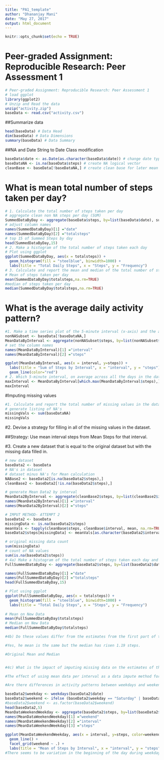---
title: "PA1_template"
author: "Dhananjay Mani"
date: "May 27, 2017"
output: html_document
---

```{r setup, include=FALSE}
knitr::opts_chunk$set(echo = TRUE)
```
# Peer-graded Assignment: Reproducible Research: Peer Assessment 1
```{r}   
# Peer-graded Assignment: Reproducible Research: Peer Assessment 1
# load ggplot
library(ggplot2)
# Unzip and Read the data
unzip("activity.zip")
baseData <- read.csv("activity.csv")
```

##Summarize data
```{r} 
head(baseData) # Data Head
dim(baseData) # Data Dimensions
summary(baseData) # Data Summary
```
##NA and Date String to Date Class modification
```{r} 
baseData$date <- as.Date(as.character(baseData$date)) # change date type to date class 
baseDataNA <- is.na(baseData$steps) # create NA logical vector
cleanBase <- baseData[!baseDataNA,] # create clean base for later mean calculations
```

# What is mean total number of steps taken per day?
```{r}
# 1. Calculate the total number of steps taken per day 
# aggregate clean non NA steps per day (SUM)
SummedDataByDay <- aggregate(baseData$steps, by=list(baseData$date), sum) 
# adjust column names
names(SummedDataByDay)[1] ="date"
names(SummedDataByDay)[2] ="totalsteps"
# top 15 of Summed Steps by day
head(SummedDataByDay,15)
# 2. Make a histogram of the total number of steps taken each day
# Plot using ggplot
ggplot(SummedDataByDay, aes(x = totalsteps)) +
  geom_histogram(fill = "steelblue", binwidth=1000) +
  labs(title = "Total Daily Steps", x = "Steps", y = "Frequency")
# 3. Calculate and report the mean and median of the total number of steps taken per day
# Mean of steps taken per day
mean(SummedDataByDay$totalsteps,na.rm=TRUE)
#median of steps taken per day
median(SummedDataByDay$totalsteps,na.rm=TRUE)
```
# What is the average daily activity pattern?
```{r}
#1. Make a time series plot of the 5-minute interval (x-axis) and the average number of steps taken, averaged across all days (y-axis)
nonNASubset <- baseData[!baseDataNA,]
MeanDataByInterval <- aggregate(nonNASubset$steps, by=list(nonNASubset$interval), mean)
# set the column names
names(MeanDataByInterval)[1] ="interval"
names(MeanDataByInterval)[2] ="steps"

ggplot(MeanDataByInterval, aes(x = interval, y=steps)) +
  labs(title = "Sum of Steps by Interval", x = "interval", y = "steps")+
  geom_line(color="red") 
# 2. Which 5-minute interval, on average across all the days in the dataset, contains the maximum number of steps?
maxInterval <- MeanDataByInterval[which.max(MeanDataByInterval$steps),]
maxInterval
```
#Imputing missing values
```{r}
#1. Calculate and report the total number of missing values in the dataset (i.e. the total number of rows with NAs)
# generate listing of NA's
missingVals <- sum(baseDataNA)
missingVals
```
#2. Devise a strategy for filling in all of the missing values in the dataset.

##Strategy: Use mean interval steps from Mean Steps for that interval.


#3. Create a new dataset that is equal to the original dataset but with the missing data filled in.
```{r}
# new dataset
baseData2 <- baseData
# NA's in dataset
# dataset minus NA's for Mean calculation
NABase2 <- baseData2[is.na(baseData2$steps),]
cleanBase2 <- baseData2[!is.na(baseData2$steps),]

# generate Mean Data2 by interval
MeanData2ByInterval <- aggregate(cleanBase2$steps, by=list(cleanBase2$interval), sum)
names(MeanData2ByInterval)[1] ="interval"
names(MeanData2ByInterval)[2] ="steps"

# IMPUT METHOD- ATTEMPT 2
baseData2 <- baseData
missingData <- is.na(baseData2$steps)
meanVals <- tapply(cleanBase$steps, cleanBase$interval, mean, na.rm=TRUE, simplify=TRUE)
baseData2$steps[missingData] <- meanVals[as.character(baseData2$interval[missingData])]

# original missing data count
sum(missingData)
# count of NA values
sum(is.na(baseData2$steps))
# 4a) Make a histogram of the total number of steps taken each day and Calculate and report the mean and median total number of steps taken per day.
FullSummedDataByDay <- aggregate(baseData2$steps, by=list(baseData2$date), sum)

names(FullSummedDataByDay)[1] ="date"
names(FullSummedDataByDay)[2] ="totalsteps"
head(FullSummedDataByDay,15)

# Plot using ggplot
ggplot(FullSummedDataByDay, aes(x = totalsteps)) +
  geom_histogram(fill = "steelblue", binwidth=1000) +
  labs(title = "Total Daily Steps", x = "Steps", y = "Frequency")
  
# Mean on New Data
mean(FullSummedDataByDay$totalsteps)
# Median on New Data
median(FullSummedDataByDay$totalsteps)
```
```{r}
#4b) Do these values differ from the estimates from the first part of the assignment?

#Yes, he mean is the same but the median has risen 1.19 steps.

#Original Mean and Median


#4c) What is the impact of imputing missing data on the estimates of the total daily number of steps?

#The effect of using mean data per interval as a data impute method for missing values seems to push overall data towards the mean.

#Are there differences in activity patterns between weekdays and weekends?

baseData2$weekday <- weekdays(baseData2$date)
baseData2$weekend <- ifelse (baseData2$weekday == "Saturday" | baseData2$weekday == "Sunday", "Weekend", "Weekday")
#baseData2$weekend <- as.factor(baseData2$weekend)
head(baseData2,5)
MeanDataWeekendWeekday <- aggregate(baseData2$steps, by=list(baseData2$weekend, baseData2$interval), mean)
names(MeanDataWeekendWeekday)[1] ="weekend"
names(MeanDataWeekendWeekday)[2] ="interval"
names(MeanDataWeekendWeekday)[3] ="steps"

ggplot(MeanDataWeekendWeekday, aes(x = interval, y=steps, color=weekend)) +
  geom_line() +
  facet_grid(weekend ~ .) +
  labs(title = "Mean of Steps by Interval", x = "interval", y = "steps")
#There seems to be variation in the beginning of the day during weekdays, likely due to workplace activities. There seems to be an overall slightly larger incidence of steps during the weekends.

```

